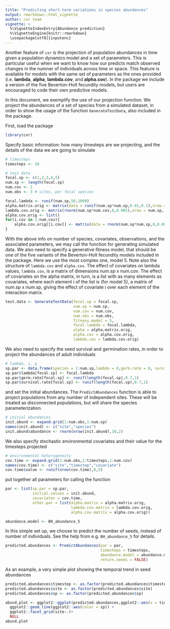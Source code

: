 ```yaml
---
title: "Predicting short-term variations in species abundances"
output: rmarkdown::html_vignette
author: cxr team
vignette: >
  %\VignetteIndexEntry{Abundance prediction}
  %\VignetteEngine{knitr::rmarkdown}
  \usepackage[utf8]{inputenc}
---
```


Another feature of `cxr` is the projection of population abundances in time given a population dynamics model and a set of parameters. This is particular useful when we want to know how our predicts match observed changes in the numner of individuals across time or space. This feature is available for models with the same set of parameters as the ones provided (i.e. **lambda**, **alpha**, **lambda.cov**, and **alpha.cov**). In the package we include a version of the five Beverton-Holt fecundity models, but users are encouraged to code their own predictive models.

In this document, we exemplify the use of our projection function. We project the abundances of a set of species from a simulated dataset, in order to show the usage of the function `GenerateTestData`, also included in the package.

First, load the package

```r
library(cxr)
```

Specify basic information: how many timesteps are we projecting, and the details of the data we are going to simulate

```r
# timesteps
timesteps <- 20

# test data
focal.sp <- c(1,2,3,4,5)
num.sp <- length(focal.sp)
num.cov <- 2
num.obs <- 3 # sites, per focal species

focal.lambda <- runif(num.sp,50,1000)
alpha.matrix.orig <- matrix(data = runif(num.sp*num.sp,0.01,0.1),nrow = num.sp, ncol = num.sp)
lambda.cov.orig <- matrix(rnorm(num.sp*num.cov,0,0.005),nrow = num.sp, ncol = num.cov)
alpha.cov.orig <- list()
for(i.cov in 1:num.cov){
    alpha.cov.orig[[i.cov]] <- matrix(data = rnorm(num.sp*num.sp,0,0.005),nrow = num.sp, ncol = num.sp) 
}

```

With the above info on number of species, covariates, observations, and the associated parameters, we may call the function for generating simulated data. We also need to specify a generative fitness model, that should be one of the five variants of the Beverton-Holt fecundity models included in the package. Here we use the most complex one, model 5. Note also the structure of `lambda.cov` and `alpha.cov`. The effect of covariates on lambda values, `lambda.cov`, is a matrix of dimensions num.sp x num.cov. The effect of covariates on the alpha matrix, in turn, is a list with as many elements as covariates, where each element i of the list is (for model 5), a matrix of num.sp x num.sp, giving the effect of covariate i over each element of the interaction matrix.

```r
test.data <- GenerateTestData(focal.sp = focal.sp,
                              num.sp = num.sp,
                              num.cov = num.cov,
                              num.obs = num.obs,
                              fitness.model = 5,
                              focal.lambda = focal.lambda,
                              alpha = alpha.matrix.orig,
                              alpha.cov = alpha.cov.orig,
                              lambda.cov = lambda.cov.orig)
```

We also need to specify the seed survival and germination rates, in order to project the abundances of adult individuals

```r
# lambda, s, g
sp.par <- data.frame(species = 1:num.sp,lambda = 0,germ.rate = 0, survival.rate = 0)
sp.par$lambda[focal.sp] <- focal.lambda
sp.par$germ.rate[focal.sp] <- runif(length(focal.sp),0.7,1)
sp.par$survival.rate[focal.sp] <- runif(length(focal.sp),0.7,1)
```

and set the initial abundances. The `PredictAbundances` function is able to project populations from any number of independent sites. These will be treated as disconnected populations, but will share the species parameterization.

```r
# initial abundances
init.abund <- expand.grid(1:num.obs,1:num.sp)
names(init.abund) <- c("site","species")
init.abund$abundance <- rnorm(nrow(init.abund),10,2)
```

We also specify stochastic environmental covariates and their value for the timesteps projected

```r
# environmental heterogeneity
cov.time <- expand.grid(1:num.obs,1:timesteps,1:num.cov)
names(cov.time) <- c("site","timestep","covariate")
cov.time$value <- runif(nrow(cov.time),0,5)
```

put together all parameters for calling the function

```r
par <- list(sp.par = sp.par, 
            initial.values = init.abund, 
            covariates = cov.time, 
            other.par = list(alpha.matrix = alpha.matrix.orig, 
                             lambda.cov.matrix = lambda.cov.orig, 
                             alpha.cov.matrix = alpha.cov.orig))

abundance.model <- BH_abundance_5
```

In this simple set up, we choose to predict the number of seeds, instead of number of individuals. See the help from e.g. `BH_abundance_5` for details.

```r
predicted.abundances <- PredictAbundances(par = par,
                                          timesteps = timesteps,
                                          abundance.model = abundance.model,
                                          return.seeds = FALSE)
```

As an example, a very simple plot showing the temporal trend in seed abundances

```r
predicted.abundances$timestep <- as.factor(predicted.abundances$timestep)
predicted.abundances$site <- as.factor(predicted.abundances$site)
predicted.abundances$sp <- as.factor(predicted.abundances$sp)

abund.plot <- ggplot2::ggplot(predicted.abundances,ggplot2::aes(x = timestep,y = abundance, group = sp)) + 
  ggplot2::geom_line(ggplot2::aes(color = sp)) + 
  ggplot2::facet_grid(site~.)+
  NULL
abund.plot
```

